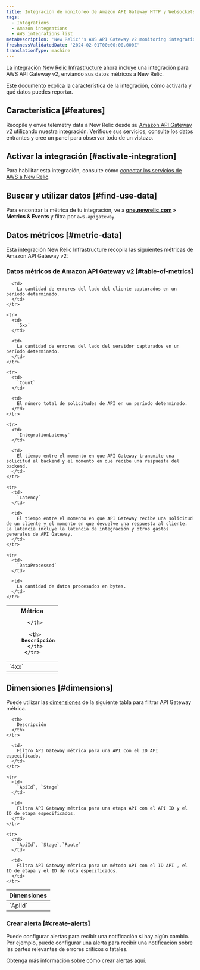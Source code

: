 ```yaml
---
title: Integración de monitoreo de Amazon API Gateway HTTP y Websockets (v2)
tags:
  - Integrations
  - Amazon integrations
  - AWS integrations list
metaDescription: 'New Relic''s AWS API Gateway v2 monitoring integration: what data it reports, and how to enable it.'
freshnessValidatedDate: '2024-02-01T00:00:00.000Z'
translationType: machine
---
```


[La integración New Relic Infrastructure ](/docs/infrastructure/integrations-getting-started/getting-started/introduction-infrastructure-integrations)ahora incluye una integración para AWS API Gateway v2, enviando sus datos métricos a New Relic.

Este documento explica la característica de la integración, cómo activarla y qué datos puedes reportar.

## Característica [#features]

Recopile y envíe telemetry data a New Relic desde su [Amazon API Gateway v2](https://aws.amazon.com/api-gateway/) utilizando nuestra integración. Verifique sus servicios, consulte los datos entrantes y cree un panel para observar todo de un vistazo.

## Activar la integración [#activate-integration]

Para habilitar esta integración, consulte cómo [conectar los servicios de AWS a New Relic](/docs/infrastructure/amazon-integrations/connect/aws-metric-stream-setup/).

## Buscar y utilizar datos [#find-use-data]

Para encontrar la métrica de tu integración, ve a <DoNotTranslate>**[one.newrelic.com](https://one.newrelic.com/all-capabilities) > Metrics & Events**</DoNotTranslate> y filtra por `aws.apigateway`.

## Datos métricos [#metric-data]

Esta integración New Relic Infrastructure recopila las siguientes métricas de Amazon API Gateway v2:

### Datos métricos de Amazon API Gateway v2 [#table-of-metrics]

<table>
  <thead>
    <tr>
      <th style={{ width: "200px" }}>
        Métrica  

      </th>

      <th>
        Descripción
      </th>
    </tr>
  </thead>

  <tbody>
    <tr>
      <td>
        `4xx`
      </td>

      <td>
        La cantidad de errores del lado del cliente capturados en un período determinado.
      </td>
    </tr>

    <tr>
      <td>
        `5xx`
      </td>

      <td>
        La cantidad de errores del lado del servidor capturados en un período determinado.
      </td>
    </tr>

    <tr>
      <td>
        `Count`
      </td>

      <td>
        El número total de solicitudes de API en un período determinado.
      </td>
    </tr>

    <tr>
      <td>
        `IntegrationLatency`
      </td>

      <td>
        El tiempo entre el momento en que API Gateway transmite una solicitud al backend y el momento en que recibe una respuesta del backend.
      </td>
    </tr>

    <tr>
      <td>
        `Latency`
      </td>

      <td>
        El tiempo entre el momento en que API Gateway recibe una solicitud de un cliente y el momento en que devuelve una respuesta al cliente. La latencia incluye la latencia de integración y otros gastos generales de API Gateway.
      </td>
    </tr>

    <tr>
      <td>
        `DataProcessed`
      </td>

      <td>
        La cantidad de datos procesados en bytes.
      </td>
    </tr>
  </tbody>
</table>

## Dimensiones [#dimensions]

Puede utilizar las [dimensiones](http://docs.aws.amazon.com/AmazonCloudWatch/latest/APIReference/API_Dimension.html) de la siguiente tabla para filtrar API Gateway métrica.

<table>
  <thead>
    <tr>
      <th style={{ width: "285x" }}>
        Dimensiones
      </th>

      <th>
        Descripción
      </th>
    </tr>
  </thead>

  <tbody>
    <tr>
      <td>
        `ApiId`
      </td>

      <td>
        Filtro API Gateway métrica para una API con el ID API especificado.
      </td>
    </tr>

    <tr>
      <td>
        `ApiId`, `Stage`
      </td>

      <td>
        Filtra API Gateway métrica para una etapa API con el API ID y el ID de etapa especificados.
      </td>
    </tr>

    <tr>
      <td>
        `ApiId`, `Stage`,`Route`
      </td>

      <td>
        Filtra API Gateway métrica para un método API con el ID API , el ID de etapa y el ID de ruta especificados.
      </td>
    </tr>
  </tbody>
</table>

### Crear alerta [#create-alerts]

Puede configurar alertas para recibir una notificación si hay algún cambio. Por ejemplo, puede configurar una alerta para recibir una notificación sobre las partes relevantes de errores críticos o fatales.

Obtenga más información sobre cómo crear alertas [aquí](/docs/tutorial-create-alerts/create-an-alert/).